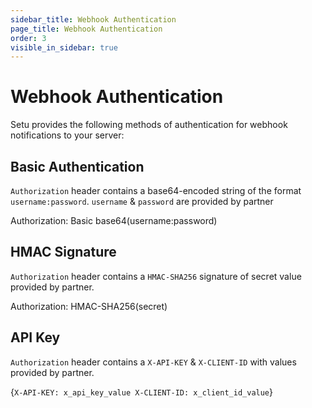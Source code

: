 ```yaml
---
sidebar_title: Webhook Authentication
page_title: Webhook Authentication
order: 3
visible_in_sidebar: true
---
```


# Webhook Authentication

Setu provides the following methods of authentication for webhook notifications to your server:

## Basic Authentication

`Authorization` header contains a base64-encoded string of the format `username:password`. `username` & `password` are provided by partner 

<CodeBlockWithCopy>
    Authorization: Basic base64(username:password)
</CodeBlockWithCopy>

## HMAC Signature

`Authorization` header contains a `HMAC-SHA256` signature of secret value provided by partner.

<CodeBlockWithCopy>
Authorization: HMAC-SHA256(secret)
</CodeBlockWithCopy>

## API Key

`Authorization` header contains a `X-API-KEY` & `X-CLIENT-ID` with values provided by partner.

<CodeBlockWithCopy>{`X-API-KEY: x_api_key_value
X-CLIENT-ID: x_client_id_value`}
</CodeBlockWithCopy>